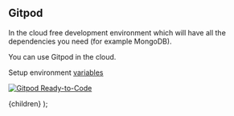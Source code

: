 
## Gitpod

In the cloud free development environment which will have all the dependencies you need (for example MongoDB).

You can use Gitpod in the cloud.

Setup environment [variables](/docs/environments/environment-variables)

[![Gitpod Ready-to-Code](https://img.shields.io/badge/Gitpod-Ready--to--Code-blue?logo=gitpod)](https://gitpod.io/#https://github.com/EddieHubCommunity/LinkFree/)

  <DocsLayout title="LinkFree Gitpod Development Documentation">
    {children}
  </DocsLayout>
);
